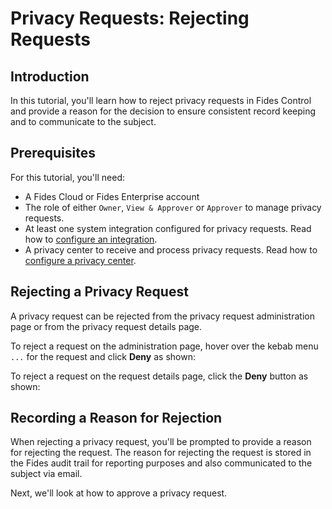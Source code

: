 
# Privacy Requests: Rejecting Requests

<TutorialKey duration="2" product="Fides" topic="Privacy Requests" interactive="true"/>

## Introduction
In this tutorial, you'll learn how to reject privacy requests in Fides Control and provide a reason for the decision to ensure consistent record keeping and to communicate to the subject.

## Prerequisites

For this tutorial, you'll need:

* A Fides Cloud or Fides Enterprise account
* The role of either `Owner`, `View & Approver` or `Approver` to manage privacy requests.
* At least one system integration configured for privacy requests. Read how to [configure an integration](/docs/docs/tutorials/privacy-requests-configuration/integrations).
* A privacy center to receive and process privacy requests. Read how to [configure a privacy center](/docs/docs/tutorials/consent-management-configuration/privacy-experiences/privacy-center).



## Rejecting a Privacy Request
A privacy request can be rejected from the privacy request administration page or from the privacy request details page. 

To reject a request on the administration page, hover over the kebab menu `...` for the request and click **Deny** as shown:

<Screenshot img="/assets/img/docs/docs/tutorials/privacy-requests-reject.gif" description="Reject Privacy Request" mw="500"/>

To reject a request on the request details page, click the **Deny** button as shown:

<Screenshot img="/assets/img/docs/docs/tutorials/privacy-requests-deny.gif" description="Reject Privacy Request" mw="500"/>

## Recording a Reason for Rejection

When rejecting a privacy request, you'll be prompted to provide a reason for rejecting the request. The reason for rejecting the request is stored in the Fides audit trail for reporting purposes and also communicated to the subject via email.
<Screenshot img="/assets/img/docs/docs/tutorials/privacy-requests-reject-reason.gif" description="Reject Privacy Request Reason" mw="500"/>

Next, we'll look at how to approve a privacy request.